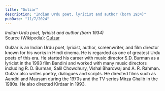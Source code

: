 ```yaml
---
title: "Gulzar"
description: "Indian Urdu poet, lyricist and author (born 1934)"
pubDate: "11/7/2024"
---
```


*Indian Urdu poet, lyricist and author (born 1934)*  
Source (Wikipedia): [Gulzar][1]

Gulzar is an Indian Urdu poet, lyricist, author, screenwriter, and film director known for his works in Hindi cinema. He is regarded as one of greatest Urdu poets of this era. He started his career with music director S.D. Burman as a lyricist in the 1963 film Bandini and worked with many music directors including R. D. Burman, Salil Chowdhury, Vishal Bhardwaj and A. R. Rahman. Gulzar also writes poetry, dialogues and scripts. He directed films such as Aandhi and Mausam during the 1970s and the TV series Mirza Ghalib in the 1980s. He also directed Kirdaar in 1993.

[1]: https://en.wikipedia.org/wiki/Gulzar
